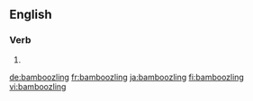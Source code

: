 ==English==

===Verb===
{{head|en|present participle}}

# {{present participle of|bamboozle|lang=en|nocat=1}}

[[de:bamboozling]]
[[fr:bamboozling]]
[[ja:bamboozling]]
[[fi:bamboozling]]
[[vi:bamboozling]]